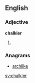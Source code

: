 ==English==

===Adjective===
'''chalkier'''

# {{en-comparative of|chalky}}

===Anagrams===
* [[archlike#English|archlike]]

[[sv:chalkier]]
